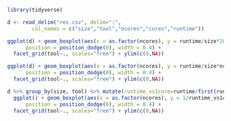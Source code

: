 ```r

library(tidyverse)

d <- read_delim("res.csv", delim=":", 
        col_names = c("size","tool","ncores","cores","runtime")) 

```

```r

ggplot(d) + geom_boxplot(aes(x = as.factor(ncores), y = runtime/size*20, color = as.factor(size)), 
      position = position_dodge(0), width = 0.4) +
  facet_grid(tool~., scales="free") + ylim(c(0,NA)) 

```

```r

ggplot(d) + geom_boxplot(aes(x = as.factor(ncores), y = runtime/size*ncores, color = as.factor(size)), 
      position = position_dodge(0), width = 0.4) +
  facet_grid(tool~., scales="free") + ylim(c(0,NA)) 

```

```r

d %>% group_by(size, tool) %>% mutate(runtime_vs1core=runtime/first(runtime)) %>% 
  ggplot() + geom_boxplot(aes(x = as.factor(ncores), y = 1/runtime_vs1core, color = as.factor(size)), 
      position = position_dodge(0), width = 0.4) +
  facet_grid(tool~., scales="free") + ylim(c(0,NA)) 

```
